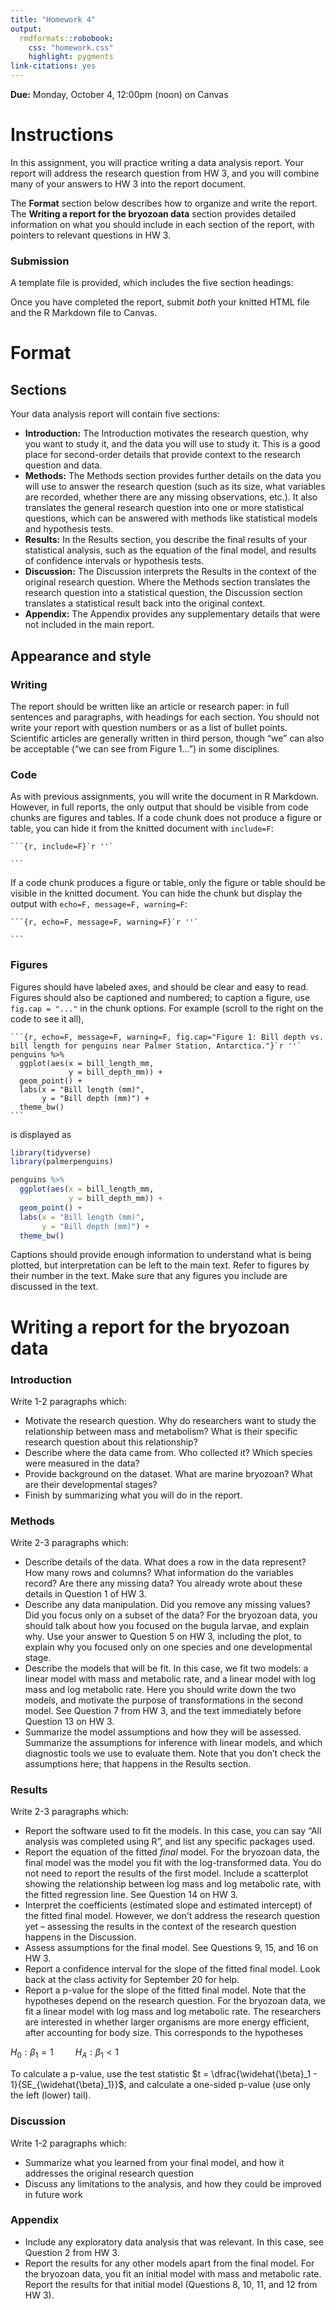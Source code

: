 ```yaml
---
title: "Homework 4"
output: 
  rmdformats::robobook:
    css: "homework.css"
    highlight: pygments
link-citations: yes
---
```


**Due:** Monday, October 4, 12:00pm (noon) on Canvas

# Instructions

In this assignment, you will practice writing a data analysis report. Your report will address the research question from HW 3, and you will combine many of your answers to HW 3 into the report document.

The **Format** section below describes how to organize and write the report. The **Writing a report for the bryozoan data** section provides detailed information on what you should include in each section of the report, with pointers to relevant questions in HW 3.

### Submission

A template file is provided, which includes the five section headings:

Once you have completed the report, submit *both* your 
knitted HTML file and the R Markdown file to Canvas.

# Format

## Sections

Your data analysis report will contain five sections:

* **Introduction:** The Introduction motivates the research question, why you want to study it, and the data you will use to study it. This is a good place for second-order details that provide context to the research question and data.
* **Methods:** The Methods section provides further details on the data you will use to answer the research question (such as its size, what variables are recorded, whether there are any missing observations, etc.). It also translates the general research question into one or more statistical questions, which can be answered with methods like statistical models and hypothesis tests.
* **Results:** In the Results section, you describe the final results of your statistical analysis, such as the equation of the final model, and results of confidence intervals or hypothesis tests. 
* **Discussion:** The Discussion interprets the Results in the context of the original research question. Where the Methods section translates the research question into a statistical question, the Discussion section translates a statistical result back into the original context.
* **Appendix:** The Appendix provides any supplementary details that were not included in the main report.


## Appearance and style

### Writing

The report should be written like an article or research paper: in full sentences and paragraphs, with headings for each section. You should not write your report with question numbers or as a list of bullet points. Scientific articles are generally written in third person, though "we" can also be acceptable ("we can see from Figure 1...") in some disciplines.

### Code

As with previous assignments, you will write the document in R Markdown. However, in full reports, the only output that should be visible from code chunks are figures and tables. If a code chunk does not produce a figure or table, you can hide it from the knitted document with `include=F`:

````
```{r, include=F}`r ''`

```
````

If a code chunk produces a figure or table, only the figure or table should be visible in the knitted document. You can hide the chunk but display the output with `echo=F, message=F, warning=F`:

````
```{r, echo=F, message=F, warning=F}`r ''`

```
````

### Figures

Figures should have labeled axes, and should be clear and easy to read. Figures should also be captioned and numbered; to caption a figure, use `fig.cap = "..."` in the chunk options. For example (scroll to the right on the code to see it all),

````
```{r, echo=F, message=F, warning=F, fig.cap="Figure 1: Bill depth vs. bill length for penguins near Palmer Station, Antarctica."}`r ''`
penguins %>%
  ggplot(aes(x = bill_length_mm, 
             y = bill_depth_mm)) +
  geom_point() +
  labs(x = "Bill length (mm)",
       y = "Bill depth (mm)") +
  theme_bw()
```
````

is displayed as

```r
library(tidyverse)
library(palmerpenguins)
```

```r
penguins %>%
  ggplot(aes(x = bill_length_mm, 
             y = bill_depth_mm)) +
  geom_point() +
  labs(x = "Bill length (mm)",
       y = "Bill depth (mm)") +
  theme_bw()
```

Captions should provide enough information to understand what is being plotted, but interpretation can be left to the main text. Refer to figures by their number in the text. Make sure that any figures you include are discussed in the text.

# Writing a report for the bryozoan data

### Introduction

Write 1-2 paragraphs which:

* Motivate the research question. Why do researchers want to study the relationship between mass and metabolism? What is their specific research question about this relationship?
* Describe where the data came from. Who collected it? Which species were measured in the data?
* Provide background on the dataset. What are marine bryozoan? What are their developmental stages?
* Finish by summarizing what you will do in the report.

### Methods

Write 2-3 paragraphs which:

* Describe details of the data. What does a row in the data represent? How many rows and columns? What information do the variables record? Are there any missing data? You already wrote about these details in Question 1 of HW 3.
* Describe any data manipulation. Did you remove any missing values? Did you focus only on a subset of the data? For the bryozoan data, you should talk about how you focused on the bugula larvae, and explain why. Use your answer to Question 5 on HW 3, including the plot, to explain why you focused only on one species and one developmental stage.
* Describe the models that will be fit. In this case, we fit two models: a linear model with mass and metabolic rate, and a linear model with log mass and log metabolic rate. Here you should write down the two models, and motivate the purpose of transformations in the second model. See Question 7 from HW 3, and the text immediately before Question 13 on HW 3.
* Summarize the model assumptions and how they will be assessed. Summarize the assumptions for inference with linear models, and which diagnostic tools we use to evaluate them. Note that you don't check the assumptions here; that happens in the Results section.

### Results

Write 2-3 paragraphs which:

* Report the software used to fit the models. In this case, you can say "All analysis was completed using R", and list any specific packages used.
* Report the equation of the fitted *final* model. For the bryozoan data, the final model was the model you fit with the log-transformed data. You do not need to report the results of the first model. Include a scatterplot showing the relationship between log mass and log metabolic rate, with the fitted regression line. See Question 14 on HW 3.
* Interpret the coefficients (estimated slope and estimated intercept) of the fitted final model. However, we don't address the research question yet -- assessing the results in the context of the research question happens in the Discussion.
* Assess assumptions for the final model. See Questions 9, 15, and 16 on HW 3.
* Report a confidence interval for the slope of the fitted final model. Look back at the class activity for September 20 for help. 
* Report a p-value for the slope of the fitted final model. Note that the hypotheses depend on the research question. For the bryozoan data, we fit a linear model with log mass and log metabolic rate. The researchers are interested in whether larger organisms are more energy efficient, after accounting for body size. This corresponds to the hypotheses

$H_0: \beta_1 = 1 \hspace{1cm} H_A: \beta_1 < 1$

To calculate a p-value, use the test statistic $t = \dfrac{\widehat{\beta}_1 - 1}{SE_{\widehat{\beta}_1}}$, and calculate a one-sided p-value (use only the left (lower) tail).

### Discussion

Write 1-2 paragraphs which:

* Summarize what you learned from your final model, and how it addresses the original research question
* Discuss any limitations to the analysis, and how they could be improved in future work

### Appendix

* Include any exploratory data analysis that was relevant. In this case, see Question 2 from HW 3.
* Report the results for any other models apart from the final model. For the bryozoan data, you fit an initial model with mass and metabolic rate. Report the results for that initial model (Questions 8, 10, 11, and 12 from HW 3).
